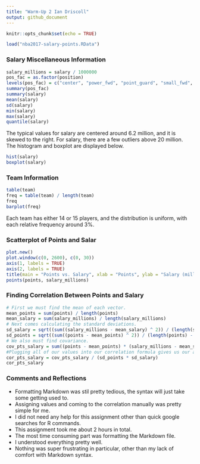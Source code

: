 ```yaml
---
title: "Warm-Up 2 Ian Driscoll"
output: github_document
---
```


```r
knitr::opts_chunk$set(echo = TRUE)
```
  
```r
load("nba2017-salary-points.RData")
```

### Salary Miscellaneous Information

```r
salary_millions = salary / 1000000
pos_fac = as.factor(position)
levels(pos_fac) = c("center", "power_fwd", "point_guard", "small_fwd", "shoot_guard")
summary(pos_fac)
summary(salary)
mean(salary)
sd(salary)
min(salary)
max(salary)
quantile(salary)
```
  
The typical values for salary are centered around 6.2 million, and it is skewed to the right. For salary, there are a few outliers above 20 million. The histogram and boxplot are displayed below.  

```r
hist(salary)
boxplot(salary)
```

### Team Information 

```r
table(team)
freq = table(team) / length(team)
freq
barplot(freq)
```
Each team has either 14 or 15 players, and the distribution is uniform, with each relative frequency around 3%.  

### Scatterplot of Points and Salar

```r
plot.new()
plot.window(c(0, 2600), c(0, 30))
axis(1, labels = TRUE)
axis(2, labels = TRUE)
title(main = "Points vs. Salary", xlab = "Points", ylab = "Salary (millions)")
points(points, salary_millions)
```

### Finding Correlation Between Points and Salary

```r
# First we must find the mean of each vector.
mean_points = sum(points) / length(points)
mean_salary = sum(salary_millions) / length(salary_millions)
# Next comes calculating the standard deviations.
sd_salary = sqrt((sum((salary_millions - mean_salary) ^ 2)) / (length(salary_millions) - 1))
sd_points = sqrt((sum((points - mean_points) ^ 2)) / (length(points) - 1))
# We also must find covariance.
cov_pts_salary = sum((points - mean_points) * (salary_millions - mean_salary)) / (length(points) - 1)
#Plugging all of our values into our correlation formula gives us our answer.
cor_pts_salary = cov_pts_salary / (sd_points * sd_salary)
cor_pts_salary
```

### Comments and Reflections

- Formatting Markdown was stil pretty tedious, the syntax will just take some getting used to.
- Assigning values and coming to the correlation manually was pretty simple for me.
- I did not need any help for this assignment other than quick google searches for R commands.
- This assignment took me about 2 hours in total.
- The most time consuming part was formatting the Markdown file.
- I understood everything pretty well.
- Nothing was super frustrating in particular, other than my lack of comfort with Markdown syntax.